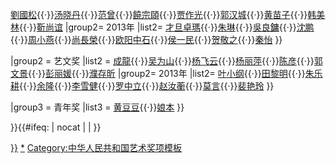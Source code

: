 {{Navbox
|name = 中华艺文奖
|title = [[中华艺文奖|<span style="color:white;">中华艺文奖</span>]]获得者
|state = collapsed
|titlestyle = background: #c10009; color: white;
|abovestyle = background: #d40022; color: white;
|groupstyle = background: #d40022; color: white;

|group1 = 终身成就奖
|list1 = 
{{Navbox|child
|groupstyle = background: #d40022; color: white;
|group1= 2011年
|list1=[[王昆 (歌唱家)|王昆]]{{·}}[[冯其庸]]{{·}}[[劉國松 (畫家)|劉國松]]{{·}}[[汤晓丹]]{{·}}[[范曾]]{{·}}[[饒宗頤]]{{·}}[[贾作光]]{{·}}[[郭汉城]]{{·}}[[黄苗子]]{{·}}[[韩美林]]{{·}}[[靳尚谊]]
|group2= 2013年
|list2= [[才旦卓瑪]]{{·}}[[朱琳 (话剧演员)|朱琳]]{{·}}[[吳良鏞]]{{·}}[[沈鵬 (書法家)|沈鹏]]{{·}}[[周小燕]]{{·}}[[尚長榮]]{{·}}[[欧阳中石]]{{·}}[[侯一民]]{{·}}[[贺敬之]]{{·}}[[秦怡]]
}}

|group2 = 艺文奖
|list2 = 
{{Navbox|child
|groupstyle = background: #d40022; color: white;
|group1= 2011年
|list1= [[刘大为]]{{·}}[[成龍]]{{·}}[[吴为山]]{{·}}[[杨飞云]]{{·}}[[杨丽萍]]{{·}}[[陈彦 (编剧)|陈彦]]{{·}}[[郭文景]]{{·}}[[彭丽媛]]{{·}}[[濮存昕]]
|group2= 2013年
|list2= [[叶小纲]]{{·}}[[田黎明]]{{·}}[[朱乐耕]]{{·}}[[余隆]]{{·}}[[李雪健]]{{·}}[[罗中立]]{{·}}[[赵汝蘅]]{{·}}[[莫言]]{{·}}[[裴艳玲]]
}}

|group3 = 青年奖
|list3 =
{{Navbox|child
|groupstyle = background: #d40022; color:white;
|group1= 2011年
|list1= [[郎朗]]{{·}}[[黄豆豆]]{{·}}[[娘本]]
}}

}}<includeonly>{{#ifeq: {{{1|}}} | nocat | | [[Category:中华艺文奖得主|{{{1|{{PAGENAME}}}}}]] }}</includeonly><noinclude>
[[Category:中华艺文奖得主|*]]
[[Category:中华人民共和国艺术奖项模板]]
</noinclude>